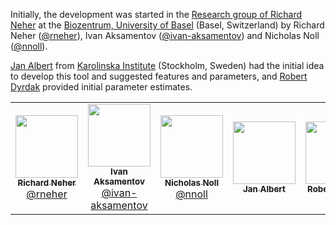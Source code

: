Initially, the development was started in the [Research group of Richard Neher](https://neherlab.org) at the
[Biozentrum, University of Basel](https://www.biozentrum.unibas.ch/home/) (Basel, Switzerland) by Richard Neher
([@rneher](https://github.com/rneher)), Ivan Aksamentov ([@ivan-aksamentov](https://github.com/ivan-aksamentov)) and
Nicholas Noll ([@nnoll](https://github.com/nnoll)).

[Jan Albert](https://ki.se/en/mtc/jan-albert-group) from [Karolinska Institute](https://ki.se/en) (Stockholm, Sweden)
had the initial idea to develop this tool and suggested features and parameters, and
[Robert Dyrdak](https://staff.ki.se/people/robdyr) provided initial parameter estimates.

<table>
<tr>
<td align="center">
<a href="https://neherlab.org/">
<img src="https://avatars3.githubusercontent.com/u/8379168?v=4" width="100px;" alt="" />
<br />
<sub><b>Richard Neher</b></sub>
<br />
<sub><a href="https://github.com/rneher">@rneher</a></sub>
</a>
</td>

<td align="center">
<a href="https://github.com/ivan-aksamentov">
<img src="https://avatars0.githubusercontent.com/u/9403403?v=4" width="100px;" alt="" />
<br />
<sub><b>Ivan Aksamentov</b></sub>
<br />
<sub><a href="https://github.com/ivan-aksamentov">@ivan-aksamentov</a></sub>
</a>
</td>

<td align="center">
<a href="https://neherlab.org/nicholas-noll.html">
<img src="https://avatars3.githubusercontent.com/u/29447707?v=4" width="100px;" alt="" />
<br />
<sub><b>Nicholas Noll</b></sub>
<br />
<sub><a href="https://github.com/nnoll">@nnoll</a></sub>
</a>
</td>

<td align="center">
<a href="https://ki.se/en/mtc/jan-albert-group">
<img src="https://user-images.githubusercontent.com/9403403/77488039-5ca6a000-6e34-11ea-999a-9a1d1783e3da.jpg" width="100px;" alt="" />
<br />
<sub><b>Jan Albert</b></sub>
<br />
<sub><a href=""> </a></sub>
</a>
</td>

<td align="center">
<a href="https://staff.ki.se/people/robdyr">
<img src="https://user-images.githubusercontent.com/9403403/77488041-5dd7cd00-6e34-11ea-996c-1482ee0cc669.jpg" width="100px;" alt="" />
<br />
<sub><b>Robert Dyrdak</b></sub>
<br />
<sub><a href=""> </a></sub>
</a>
</td>

</tr>
</table>
